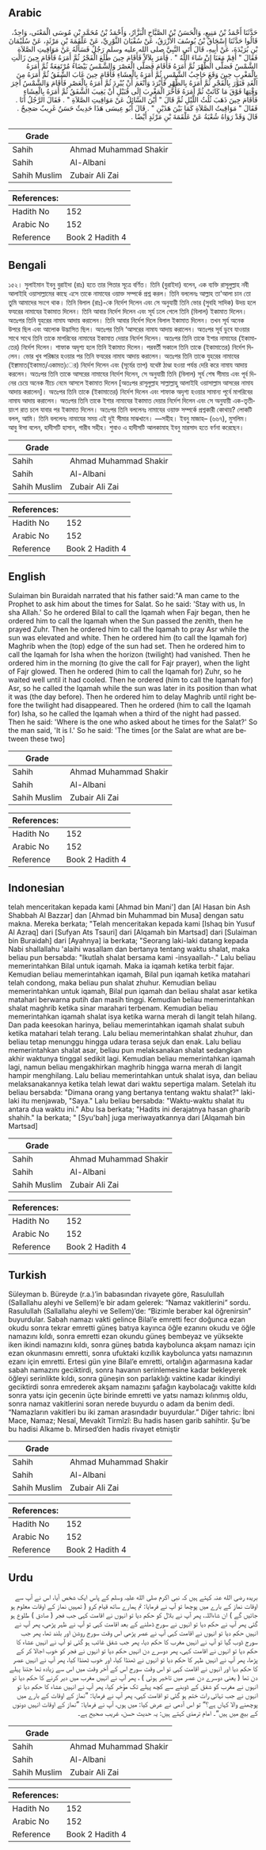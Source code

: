 ## Arabic


<div dir="rtl" lang="ar" style={{fontSize:'larger',backgroundColor:'#f8f9fa',padding:20}}>
حَدَّثَنَا أَحْمَدُ بْنُ مَنِيعٍ، وَالْحَسَنُ بْنُ الصَّبَّاحِ الْبَزَّارُ، وَأَحْمَدُ بْنُ مُحَمَّدِ بْنِ مُوسَى الْمَعْنَى، وَاحِدٌ، قَالُوا حَدَّثَنَا إِسْحَاقُ بْنُ يُوسُفَ الأَزْرَقُ، عَنْ سُفْيَانَ الثَّوْرِيِّ، عَنْ عَلْقَمَةَ بْنِ مَرْثَدٍ، عَنْ سُلَيْمَانَ بْنِ بُرَيْدَةَ، عَنْ أَبِيهِ، قَالَ أَتَى النَّبِيَّ صلى الله عليه وسلم رَجُلٌ فَسَأَلَهُ عَنْ مَوَاقِيتِ الصَّلاَةِ فَقَالَ ‏"‏ أَقِمْ مَعَنَا إِنْ شَاءَ اللَّهُ ‏"‏ ‏.‏ فَأَمَرَ بِلاَلاً فَأَقَامَ حِينَ طَلَعَ الْفَجْرُ ثُمَّ أَمَرَهُ فَأَقَامَ حِينَ زَالَتِ الشَّمْسُ فَصَلَّى الظُّهْرَ ثُمَّ أَمَرَهُ فَأَقَامَ فَصَلَّى الْعَصْرَ وَالشَّمْسُ بَيْضَاءُ مُرْتَفِعَةٌ ثُمَّ أَمَرَهُ بِالْمَغْرِبِ حِينَ وَقَعَ حَاجِبُ الشَّمْسِ ثُمَّ أَمَرَهُ بِالْعِشَاءِ فَأَقَامَ حِينَ غَابَ الشَّفَقُ ثُمَّ أَمَرَهُ مِنَ الْغَدِ فَنَوَّرَ بِالْفَجْرِ ثُمَّ أَمَرَهُ بِالظُّهْرِ فَأَبْرَدَ وَأَنْعَمَ أَنْ يُبْرِدَ ثُمَّ أَمَرَهُ بِالْعَصْرِ فَأَقَامَ وَالشَّمْسُ آخِرَ وَقْتِهَا فَوْقَ مَا كَانَتْ ثُمَّ أَمَرَهُ فَأَخَّرَ الْمَغْرِبَ إِلَى قُبَيْلِ أَنْ يَغِيبَ الشَّفَقُ ثُمَّ أَمَرَهُ بِالْعِشَاءِ فَأَقَامَ حِينَ ذَهَبَ ثُلُثُ اللَّيْلِ ثُمَّ قَالَ ‏"‏ أَيْنَ السَّائِلُ عَنْ مَوَاقِيتِ الصَّلاَةِ ‏"‏ ‏.‏ فَقَالَ الرَّجُلُ أَنَا ‏.‏ فَقَالَ ‏"‏ مَوَاقِيتُ الصَّلاَةِ كَمَا بَيْنَ هَذَيْنِ ‏"‏ ‏.‏ قَالَ أَبُو عِيسَى هَذَا حَدِيثٌ حَسَنٌ غَرِيبٌ صَحِيحٌ ‏.‏ قَالَ وَقَدْ رَوَاهُ شُعْبَةُ عَنْ عَلْقَمَةَ بْنِ مَرْثَدٍ أَيْضًا ‏.‏
</div>
<div style={{backgroundColor:'#f8f9fa',padding:20, marginBottom: 10}}><table> <thead> <tr> <th>Grade</th> <th></th> </tr> </thead> <tbody> <tr><td>Sahih</td><td>Ahmad Muhammad Shakir</td></tr><tr><td>Sahih</td><td>Al-Albani</td></tr><tr><td>Sahih Muslim</td><td>Zubair Ali Zai</td></tr></tbody></table><table> <thead> <tr> <th>References:</th> <th></th> </tr> </thead> <tbody><tr><td>Hadith No</td><td>152</td></tr><tr><td>Arabic No</td><td>152</td></tr><tr><td>Reference</td><td>Book 2 Hadith 4</td></tr></tbody></table></div>

## Bengali


<div dir="ltr" lang="bn" style={{fontSize:'larger',backgroundColor:'#f8f9fa',padding:20}}>
১৫২। সুলাইমান ইবনু বুরাইদা (রাঃ) হতে তার পিতার সূত্রে বর্ণিত। তিনি (বুরাইদা) বলেন, এক ব্যক্তি রাসূলুল্লাহ নবী আলাইহি ওয়াসাল্লামের কাছে এসে তাকে নামাযের ওয়াক্ত সম্পর্কে প্রশ্ন করল। তিনি বললেনঃ আল্লাহ তা'আলা চান তো তুমি আমাদের সংগে থাক। তিনি বিলাল (রাঃ)-কে নির্দেশ দিলেন এবং সে অনুযায়ী তিনি ভোর (সুবহি সাদিক) উদয় হলে ফযরের নামাযের ইকামাত দিলেন। তিনি আবার নির্দেশ দিলেন এবং সূর্য ঢলে গেলে তিনি (বিলাল) ইকামাত দিলেন। অতঃপর তিনি যুহরের নামায আদায় করালেন। তিনি আবার নির্দেশ দিলে বিলাল ইকামাত দিলেন। তখন সূর্য অনেক উপরে ছিল এবং আলোক উদ্ভাসিত ছিল। অতঃপর তিনি ‘আসরের নামায আদায় করালেন। অতঃপর সূর্য ডুবে যাওয়ার সাথে সাথে তিনি তাকে মাগরিবের নামাযের ইকামাত দেয়ার নির্দেশ দিলেন। অতঃপর তিনি তাকে ইশার নামাযের (ইকামাতের) নির্দেশ দিলেন। শাফাক অদৃশ্য হলে তিনি ইকামাত দিলেন। পরবর্তী সকালে তিনি তাকে (ইকামাতের) নির্দেশ দিলেন। ভোর খুব পরিষ্কার হওয়ার পর তিনি ফযরের নামায আদায় করালেন। অতঃপর তিনি তাকে যুহরের নামাযের (ইক্বামাত(ইকামত/একামত)ের) নির্দেশ দিলেন এবং (সূর্যের তাপ) যথেষ্ট ঠাণ্ডা হওয়া পর্যন্ত দেরি করে নামায আদায় করলেন। অতঃপর তিনি তাকে আসরের নামাযের নির্দেশ দিলেন, সে অনুযায়ী তিনি (বিলাল) সূর্য শেষ সীমায় এবং পূর্ব দিনের চেয়ে অনেক নীচে নেমে আসলে ইকামাত দিলেন [অতঃপর রাসূলুল্লাহ সাল্লাল্লাহু আলাইহি ওয়াসাল্লাম আসরের নামায আদায় করালেন]। অতঃপর তিনি তাকে (ইকামাতের) নির্দেশ দিলেন এবং শাফাক অদৃশ্য হওয়ার সামান্য পূর্বে মাগরিবের নামায আদায় করালেন। অতঃপর তিনি তাকে ইশার নামাযের ইকামাত দেয়ার নির্দেশ দিলেন এবং সে অনুযায়ী এক-তৃতীয়াংশ রাত চলে যাবার পর ইকামাত দিলেন। অতঃপর তিনি বললেনঃ নামাযের ওয়াক্ত সম্পর্কে প্রশ্নকারী কোথায়? লোকটি বলল, আমি। তিনি বললেনঃ নামাযের সময় এই দুই সীমার মাঝখানে। —সহীহ। ইবনু মাজাহ– (৬৬৭), মুসলিম। আবু ঈসা বলেন, হাদীসটি হাসান, গারীব সহীহ। শুবাও এ হাদীসটি আলকামাহ ইবনু মারসাদ হতে বর্ণনা করেছেন।
</div>
<div style={{backgroundColor:'#f8f9fa',padding:20, marginBottom: 10}}><table> <thead> <tr> <th>Grade</th> <th></th> </tr> </thead> <tbody> <tr><td>Sahih</td><td>Ahmad Muhammad Shakir</td></tr><tr><td>Sahih</td><td>Al-Albani</td></tr><tr><td>Sahih Muslim</td><td>Zubair Ali Zai</td></tr></tbody></table><table> <thead> <tr> <th>References:</th> <th></th> </tr> </thead> <tbody><tr><td>Hadith No</td><td>152</td></tr><tr><td>Arabic No</td><td>152</td></tr><tr><td>Reference</td><td>Book 2 Hadith 4</td></tr></tbody></table></div>

## English


<div dir="ltr" lang="en" style={{fontSize:'larger',backgroundColor:'#f8f9fa',padding:20}}>
Sulaiman bin Buraidah narrated that his father said:"A man came to the Prophet to ask him about the times for Salat. So he said: 'Stay with us, In sha Allah.' So he ordered Bilal to call the Iqamah when Fajr began, then he ordered him to call the Iqamah when the Sun passed the zenith, then he prayed Zuhr. Then he ordered him to call the Iqamah to pray Asr while the sun was elevated and white. Then he ordered him (to call the Iqamah for) Maghrib when the (top) edge of the sun had set. Then he ordered him to call the Iqamah for Isha when the horizon (twilight) had vanished. Then he ordered him in the morning (to give the call for Fajr prayer), when the light of Fajr glowed. Then he ordered (him to call the Iqamah for) Zuhr, so he waited well until it had cooled. Then he ordered (him to call the Iqamah for) Asr, so he calIed the Iqamah while the sun was later in its position than what it was (the day before). Then he ordered him to delay Maghrib until right before the twilight had disappeared. Then he ordered (him to call the Iqamah for) Isha, so he called the Iqamah when a third of the night had passed. Then he said: 'Where is the one who asked about he times for the Salat?' So the man said, 'It is I.' So he said: 'The times [or the Salat are what are between these two]
</div>
<div style={{backgroundColor:'#f8f9fa',padding:20, marginBottom: 10}}><table> <thead> <tr> <th>Grade</th> <th></th> </tr> </thead> <tbody> <tr><td>Sahih</td><td>Ahmad Muhammad Shakir</td></tr><tr><td>Sahih</td><td>Al-Albani</td></tr><tr><td>Sahih Muslim</td><td>Zubair Ali Zai</td></tr></tbody></table><table> <thead> <tr> <th>References:</th> <th></th> </tr> </thead> <tbody><tr><td>Hadith No</td><td>152</td></tr><tr><td>Arabic No</td><td>152</td></tr><tr><td>Reference</td><td>Book 2 Hadith 4</td></tr></tbody></table></div>

## Indonesian


<div dir="ltr" lang="id" style={{fontSize:'larger',backgroundColor:'#f8f9fa',padding:20}}>
telah menceritakan kepada kami [Ahmad bin Mani'] dan [Al Hasan bin Ash Shabbah Al Bazzar] dan [Ahmad bin Muhammad bin Musa] dengan satu makna. Mereka berkata; "Telah menceritakan kepada kami [Ishaq bin Yusuf Al Azraq] dari [Sufyan Ats Tsauri] dari [Alqamah bin Martsad] dari [Sulaiman bin Buraidah] dari [Ayahnya] ia berkata; "Seorang laki-laki datang kepada Nabi shallallahu 'alaihi wasallam dan bertanya tentang waktu shalat, maka beliau pun bersabda: "Ikutlah shalat bersama kami -insyaallah-." Lalu beliau memerintahkan Bilal untuk iqamah. Maka ia iqamah ketika terbit fajar. Kemudian beliau memerintahkan iqamah, Bilal pun iqamah ketika matahari telah condong, maka beliau pun shalat zhuhur. Kemudian beliau memerintahkan untuk iqamah, Bilal pun iqamah dan beliau shalat asar ketika matahari berwarna putih dan masih tinggi. Kemudian beliau memerintahkan shalat maghrib ketika sinar marahari terbenam. Kemudian beliau memerintahkan iqamah shalat isya ketika warna merah di langit telah hilang. Dan pada keesokan harinya, beliau memerintahkan iqamah shalat subuh ketika matahari telah terang. Lalu beliau memerintahkan shalat zhuhur, dan beliau tetap menunggu hingga udara terasa sejuk dan enak. Lalu beliau memerintahkan shalat asar, beliau pun melaksanakan shalat sedangkan akhir waktunya tinggal sedikit lagi. Kemudian beliau memerintahkan iqamah lagi, namun beliau mengakhirkan maghrib hingga warna merah di langit hampir menghilang. Lalu beliau memerintahkan untuk shalat isya, dan beliau melaksanakannya ketika telah lewat dari waktu sepertiga malam. Setelah itu beliau bersabda: "Dimana orang yang bertanya tentang waktu shalat?" laki-laki itu menjawab, "Saya." Lalu beliau bersabda: "Waktu-waktu shalat itu antara dua waktu ini." Abu Isa berkata; "Hadits ini derajatnya hasan gharib shahih." Ia berkata; " [Syu'bah] juga meriwayatkannya dari [Alqamah bin Martsad]
</div>
<div style={{backgroundColor:'#f8f9fa',padding:20, marginBottom: 10}}><table> <thead> <tr> <th>Grade</th> <th></th> </tr> </thead> <tbody> <tr><td>Sahih</td><td>Ahmad Muhammad Shakir</td></tr><tr><td>Sahih</td><td>Al-Albani</td></tr><tr><td>Sahih Muslim</td><td>Zubair Ali Zai</td></tr></tbody></table><table> <thead> <tr> <th>References:</th> <th></th> </tr> </thead> <tbody><tr><td>Hadith No</td><td>152</td></tr><tr><td>Arabic No</td><td>152</td></tr><tr><td>Reference</td><td>Book 2 Hadith 4</td></tr></tbody></table></div>

## Turkish


<div dir="ltr" lang="tr" style={{fontSize:'larger',backgroundColor:'#f8f9fa',padding:20}}>
Süleyman b. Büreyde (r.a.)’in babasından rivayete göre, Rasulullah (Sallallahu aleyhi ve Sellem)’e bir adam gelerek: “Namaz vakitlerini” sordu. Rasulullah (Sallallahu aleyhi ve Sellem)’de: “Bizimle beraber kal öğrenirsin” buyurdular. Sabah namazı vakti gelince Bilal’e emretti fecr doğunca ezan okudu sonra tekrar emretti güneş batıya kayınca öğle ezanını okudu ve öğle namazını kıldı, sonra emretti ezan okundu güneş bembeyaz ve yüksekte iken ikindi namazını kıldı, sonra güneş batıda kaybolunca akşam namazı için ezan okunmasını emretti, sonra ufuktaki kızıllık kaybolunca yatsı namazının ezanı için emretti. Ertesi gün yine Bilal’e emretti, ortalığın ağarmasına kadar sabah namazını geciktirdi, sonra havanın serinlemesine kadar bekleyerek öğleyi serinlikte kıldı, sonra güneşin son parlaklığı vaktine kadar ikindiyi geciktirdi sonra emrederek akşam namazını şafağın kaybolacağı vakitte kıldı sonra yatsı için gecenin üçte birinde emretti ve yatsı namazı kılınmış oldu, sonra namaz vakitlerini soran nerede buyurdu o adam da benim dedi. “Namazların vakitleri bu iki zaman arasındadır buyurdular.” Diğer tahric: İbni Mace, Namaz; Nesaî, Mevakît Tirmîzî: Bu hadis hasen garib sahihtir. Şu’be bu hadisi Alkame b. Mirsed’den hadis rivayet etmiştir
</div>
<div style={{backgroundColor:'#f8f9fa',padding:20, marginBottom: 10}}><table> <thead> <tr> <th>Grade</th> <th></th> </tr> </thead> <tbody> <tr><td>Sahih</td><td>Ahmad Muhammad Shakir</td></tr><tr><td>Sahih</td><td>Al-Albani</td></tr><tr><td>Sahih Muslim</td><td>Zubair Ali Zai</td></tr></tbody></table><table> <thead> <tr> <th>References:</th> <th></th> </tr> </thead> <tbody><tr><td>Hadith No</td><td>152</td></tr><tr><td>Arabic No</td><td>152</td></tr><tr><td>Reference</td><td>Book 2 Hadith 4</td></tr></tbody></table></div>

## Urdu


<div dir="rtl" lang="ur" style={{fontSize:'larger',backgroundColor:'#f8f9fa',padding:20}}>
بریدہ رضی الله عنہ کہتے ہیں کہ نبی اکرم صلی الله علیہ وسلم کے پاس ایک شخص آیا، اس نے آپ سے اوقات نماز کے بارے میں پوچھا تو آپ نے فرمایا: تم ہمارے ساتھ قیام کرو ( تمہیں نماز کے اوقات معلوم ہو جائیں گے ) ان شاءاللہ، پھر آپ نے بلال کو حکم دیا تو انہوں نے اقامت کہی جب فجر ( صادق ) طلوع ہو گئی پھر آپ نے حکم دیا تو انہوں نے سورج ڈھلنے کے بعد اقامت کہی تو آپ نے ظہر پڑھی، پھر آپ نے انہیں حکم دیا تو انہوں نے اقامت کہی آپ نے عصر پڑھی اس وقت سورج روشن اور بلند تھا، پھر جب سورج ڈوب گیا تو آپ نے انہیں مغرب کا حکم دیا، پھر جب شفق غائب ہو گئی تو آپ نے انہیں عشاء کا حکم دیا تو انہوں نے اقامت کہی، پھر دوسرے دن انہیں حکم دیا تو انہوں نے فجر کو خوب اجالا کر کے پڑھا، پھر آپ نے انہیں ظہر کا حکم دیا تو انہوں نے ٹھنڈا کیا، اور خوب ٹھنڈا کیا، پھر آپ نے انہیں عصر کا حکم دیا اور انہوں نے اقامت کہی تو اس وقت سورج اس کے آخر وقت میں اس سے زیادہ تھا جتنا پہلے دن تھا ( یعنی دوسرے دن عصر میں تاخیر ہوئی ) ، پھر آپ نے انہیں مغرب میں دیر کرنے کا حکم دیا تو انہوں نے مغرب کو شفق کے ڈوبنے سے کچھ پہلے تک مؤخر کیا، پھر آپ نے انہیں عشاء کا حکم دیا تو انہوں نے جب تہائی رات ختم ہو گئی تو اقامت کہی، پھر آپ نے فرمایا: ”نماز کے اوقات کے بارے میں پوچھنے والا کہاں ہے؟“ تو اس آدمی نے عرض کیا: میں ہوں، آپ نے فرمایا: ”نماز کے اوقات انہیں دونوں کے بیچ میں ہیں“۔ امام ترمذی کہتے ہیں: یہ حدیث حسن، غریب صحیح ہے۔
</div>
<div style={{backgroundColor:'#f8f9fa',padding:20, marginBottom: 10}}><table> <thead> <tr> <th>Grade</th> <th></th> </tr> </thead> <tbody> <tr><td>Sahih</td><td>Ahmad Muhammad Shakir</td></tr><tr><td>Sahih</td><td>Al-Albani</td></tr><tr><td>Sahih Muslim</td><td>Zubair Ali Zai</td></tr></tbody></table><table> <thead> <tr> <th>References:</th> <th></th> </tr> </thead> <tbody><tr><td>Hadith No</td><td>152</td></tr><tr><td>Arabic No</td><td>152</td></tr><tr><td>Reference</td><td>Book 2 Hadith 4</td></tr></tbody></table></div>